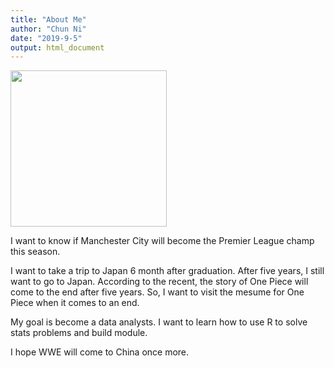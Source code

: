 ---
title: "About Me"
author: "Chun Ni"
date: "2019-9-5"
output: html_document
---
![](https://i.imgur.com/3wLAlM0.jpg){width=250px}

I want to know if Manchester City will become the Premier League champ this season.

I want to take a trip to Japan 6 month after graduation. After five years, I still want to go to Japan. According to the recent, the story of One Piece will come to the end after five years. So, I want to visit the mesume for One Piece when it comes to an end.

My goal is become a data analysts. I want to learn how to use R to solve stats problems and build module.

I hope WWE will come to China once more.